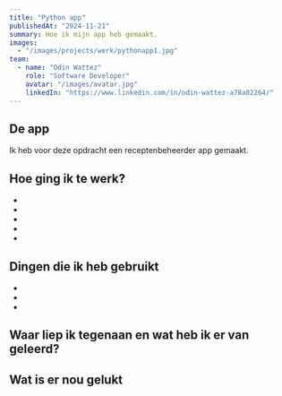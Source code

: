 ```yaml
---
title: "Python app"
publishedAt: "2024-11-21"
summary: Hoe ik mijn app heb gemaakt.
images:
  - "/images/projects/werk/pythonapp1.jpg"
team:
  - name: "Odin Wattez"
    role: "Software Developer"
    avatar: "/images/avatar.jpg"
    linkedIn: "https://www.linkedin.com/in/odin-wattez-a78a02264/"
---
```


## De app

Ik heb voor deze opdracht een receptenbeheerder app gemaakt.

## Hoe ging ik te werk?

- 
- 
- 
- 
- 

## Dingen die ik heb gebruikt

- 
- 
- 

## Waar liep ik tegenaan en wat heb ik er van geleerd?



## Wat is er nou gelukt

